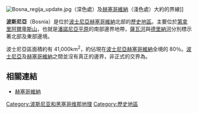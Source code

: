 {{unreferenced|time=2012-01-08T14:59:29+00:00}}
{{noteTA
|G1=地名
|1=zh:波斯尼亞;zh-hans:波斯尼亚;zh-hk:波斯尼亞;zh-tw:波士尼亞;
|2=zh-hans:狄那里克阿尔卑斯山脉;zh-hant:第拿里阿爾卑斯山;
}}

[[File:Bosna_regija_update.jpg|thumb]]（深色處）及[[赫塞哥維納|赫塞哥維納]]（淺色處）大約的界線]]

'''波斯尼亞'''（Bosnia）是位於[[波士尼亞赫塞哥維納|波士尼亞赫塞哥維納]]北部的[[歷史地區|歷史地區]]。主要位於[[第拿里阿爾卑斯山|第拿里阿爾卑斯山]]，也就是[[潘諾尼亞平原|潘諾尼亞平原]]的南部邊界地帶，[[薩瓦河|薩瓦河]]與[[德里納河|德里納河]]分別標示著北部及東部邊境。

波士尼亞區面積約有 41,000km<sup>2</sup>，約佔現在[[波士尼亞赫塞哥維納|波士尼亞赫塞哥維納]]全境的 80％。[[波士尼亞|波士尼亞]]及[[赫塞哥維納|赫塞哥維納]]之間並沒有真正的邊界，非正式的交界為{{link-en|伊万山|Ivan planina}}。

== 相關連結 ==
* [[赫塞哥維納|赫塞哥維納]]

{{Europe-geo-stub}}

[[Category:波斯尼亚和黑塞哥维那地理|Category:波斯尼亚和黑塞哥维那地理]]
[[Category:歷史地區|Category:歷史地區]]